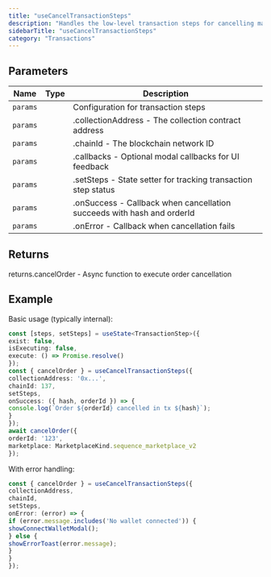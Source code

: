 ```yaml
---
title: "useCancelTransactionSteps"
description: "Handles the low-level transaction steps for cancelling marketplace orders This hook manages the detailed flow of generating and executing cancel transactions, including chain switching, transaction/signature generation, and optimistic updates. It's typically used internally by higher-level hooks like `useCancelOrder`."
sidebarTitle: "useCancelTransactionSteps"
category: "Transactions"
---
```


## Parameters

| Name | Type | Description |
|------|------|-------------|
| `params` |  | Configuration for transaction steps |
| `params` |  | .collectionAddress - The collection contract address |
| `params` |  | .chainId - The blockchain network ID |
| `params` |  | .callbacks - Optional modal callbacks for UI feedback |
| `params` |  | .setSteps - State setter for tracking transaction step status |
| `params` |  | .onSuccess - Callback when cancellation succeeds with hash and orderId |
| `params` |  | .onError - Callback when cancellation fails |

## Returns

returns.cancelOrder - Async function to execute order cancellation

## Example

Basic usage (typically internal):
```typescript
const [steps, setSteps] = useState<TransactionStep>({
exist: false,
isExecuting: false,
execute: () => Promise.resolve()
});
const { cancelOrder } = useCancelTransactionSteps({
collectionAddress: '0x...',
chainId: 137,
setSteps,
onSuccess: ({ hash, orderId }) => {
console.log(`Order ${orderId} cancelled in tx ${hash}`);
}
});
await cancelOrder({
orderId: '123',
marketplace: MarketplaceKind.sequence_marketplace_v2
});
```

With error handling:
```typescript
const { cancelOrder } = useCancelTransactionSteps({
collectionAddress,
chainId,
setSteps,
onError: (error) => {
if (error.message.includes('No wallet connected')) {
showConnectWalletModal();
} else {
showErrorToast(error.message);
}
}
});
```

